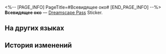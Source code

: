 <%-- [PAGE_INFO]
PageTitle=#Всевидящее око#
[END_PAGE_INFO] --%>
{{Предмет Инфобокс
|id          = 224001
|Изображение = Dreamscape Pass Sticker Всевидящее око.png
|Тип         = Dreamscape Pass Sticker
|Тип2        = Утренняя звезда и вечерняя звезда Stickers
|Инвентарь   = 
|Редкость    = 4
|Эффект      = 
|Описание    = Пронумерованные наклейки, используемые для украшения дневника сновидений. Бывают самыми разными.
|Источник1   = [[Примените Заводной механизм на чёрной птице]]
}}
{{Описание|Ни один сон не ускользнёт от тысячи его острых глаз.}}
'''Всевидящее око''' — [[Dreamscape Pass]] Sticker.

==На других языках==
{{На других языках
|en   = All-Seeing Eye
|zhs  = 天眼
|zht  = 天眼
|ja   = 天眼
|ko   = 천안(天眼)
|es   = Ojo omnividente
|fr   = Œil omniscient
|ru   = Всевидящее око
|th   = ดวงตาสวรรค์
|vi   = Thiên Nhãn
|de   = Allsehendes Auge
|id   = Mata Langit
|pt   = Olho Que Tudo Vê
}}

==История изменений==
{{История изменений|3.5}}